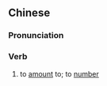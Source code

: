 ==Chinese==
{{zh-forms|s=为数}}

===Pronunciation===
{{zh-pron
|m=wéishù
|c=wai4 sou3
|mn=ûi-sò͘/twv:ūi-sò͘
|cat=v
}}

===Verb===
{{zh-verb}}

# to [[amount]] to; to [[number]]